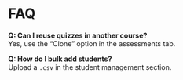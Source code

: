 # FAQ

**Q: Can I reuse quizzes in another course?**  
Yes, use the “Clone” option in the assessments tab.

**Q: How do I bulk add students?**  
Upload a `.csv` in the student management section.
